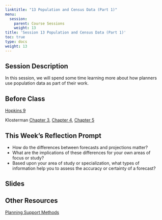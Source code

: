 ```yaml
---
linktitle: "13 Population and Census Data (Part 1)"
menu:
  session:
    parent: Course Sessions
    weight: 13
title: 'Session 13 Population and Census Data (Part 1)'
toc: true
type: docs
weight: 13
---
```


## Session Description

In this session, we will spend some time learning more about how planners use population data as part of their work.

## Before Class

[Hopkins 9](https://uofi.box.com/s/p251aw1783lqevufdh137w8vogouv92q)

Klosterman [Chapter 3](https://uofi.box.com/s/q46d20tpwa5eynoqvcckon1c86yijr1y), [Chapter 4](https://uofi.box.com/s/8iueatbw3l3qebvfu9nesufzpvwntg0q), [Chapter 5](https://uofi.box.com/s/x0orydmrxcxaecmj4vyevwo398dtzeg6)

## This Week's Reflection Prompt

- How do the differences between forecasts and projections matter? 
- What are the implications of these differences for your own areas of focus or study?
- Based upon your area of study or specialization, what types of information help you to assess the accuracy or certainty of a forecast?

## Slides

## Other Resources

[Planning Support Methods](https://planningsupport.org)